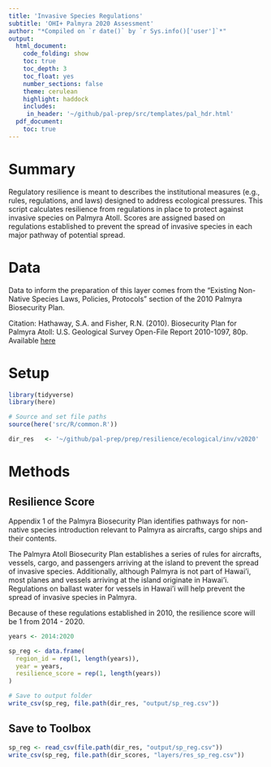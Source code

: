 ```yaml
---
title: 'Invasive Species Regulations'
subtitle: 'OHI+ Palmyra 2020 Assessment'
author: "*Compiled on `r date()` by `r Sys.info()['user']`*"
output: 
  html_document:
    code_folding: show
    toc: true
    toc_depth: 3 
    toc_float: yes
    number_sections: false
    theme: cerulean
    highlight: haddock
    includes: 
     in_header: '~/github/pal-prep/src/templates/pal_hdr.html' 
  pdf_document:
    toc: true
---
```


# Summary 

Regulatory resilience is meant to describes the institutional measures (e.g., rules, regulations, and laws) designed to address ecological pressures. This script calculates resilience from regulations in place to protect against invasive species on Palmyra Atoll. Scores are assigned based on regulations established to prevent the spread of invasive species in each major pathway of potential spread.    

# Data 

Data to inform the preparation of this layer comes from the "Existing Non-Native Species Laws, Policies, Protocols" section of the 2010 Palmyra Biosecurity Plan.  

Citation: Hathaway, S.A. and Fisher, R.N. (2010). Biosecurity Plan for Palmyra Atoll: U.S. Geological Survey Open-File Report 2010-1097, 80p.  
   Available [here](https://pubs.er.usgs.gov/publication/ofr20101097)   


# Setup 

```r

library(tidyverse)
library(here)

# Source and set file paths
source(here('src/R/common.R'))

dir_res   <- '~/github/pal-prep/prep/resilience/ecological/inv/v2020'
```


# Methods 

## Resilience Score 

Appendix 1 of the Palmyra Biosecurity Plan identifies pathways for non-native species introduction relevant to Palmyra as aircrafts, cargo ships and their contents.  

The Palmyra Atoll Biosecurity Plan establishes a series of rules for aircrafts, vessels, cargo, and passengers arriving at the island to prevent the spread of invasive species. Additionally, although Palmyra is not part of Hawai'i, most planes and vessels arriving at the island originate in Hawai'i. Regulations on ballast water for vessels in Hawai'i will help prevent the spread of invasive species in Palmyra. 

Because of these regulations established in 2010, the resilience score will be 1 from 2014 - 2020.  

```r

years <- 2014:2020 

sp_reg <- data.frame(
  region_id = rep(1, length(years)),
  year = years,
  resilience_score = rep(1, length(years))
)

# Save to output folder
write_csv(sp_reg, file.path(dir_res, "output/sp_reg.csv"))
```

## Save to Toolbox

```r
sp_reg <- read_csv(file.path(dir_res, "output/sp_reg.csv"))
write_csv(sp_reg, file.path(dir_scores, "layers/res_sp_reg.csv"))
```



